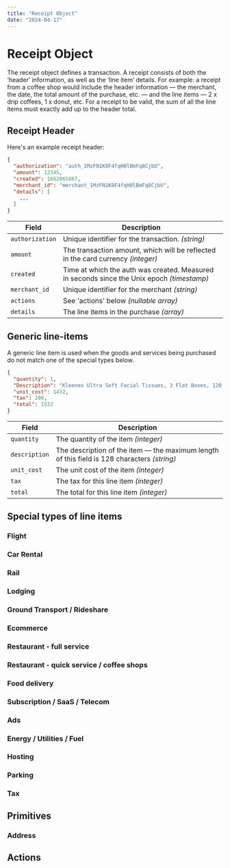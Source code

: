 ```yaml
---
title: "Receipt Object"
date: "2024-04-17"
---
```


# Receipt Object

The receipt object defines a transaction. A receipt consists of both the ‘header’ information, as well as the ‘line item’ details. For example: a receipt from a coffee shop would include the header information — the merchant, the date, the total amount of the purchase, etc. — and the line items — 2 x drip coffees, 1 x donut, etc. For a receipt to be valid, the sum of all the line items must exactly add up to the header total.

## Receipt Header

Here's an example receipt header:

```json
{
  "authorization": "auth_1MzFN1K8F4fqH0lBmFq8CjbU",
  "amount": 12345,
  "created": 1682065867,
  "merchant_id": "merchant_1MzFN1K8F4fqH0lBmFq8CjbU",
  "details": [
    ...
  ]
}
```

| Field           | Description                                                                                |
| --------------- | ------------------------------------------------------------------------------------------ |
| `authorization` | Unique identifier for the transaction. _(string)_                                          |
| `amount`        | The transaction amount, which will be reflected in the card currency _(integer)_           |
| `created`       | Time at which the auth was created. Measured in seconds since the Unix epoch _(timestamp)_ |
| `merchant_id`   | Unique identifier for the merchant _(string)_                                              |
| `actions`       | See 'actions' below _(nullable array)_                                                     |
| `details`       | The line items in the purchase _(array)_                                                   |

## Generic line-items

A generic line item is used when the goods and services being purchased do not match one of the special types below.

```json
{
  "quantity": 1,
  "Description": "Kleenex Ultra Soft Facial Tissues, 3 Flat Boxes, 120 Tissues per Box",
  "unit_cost": 1432,
  "tax": 100,
  "total": 1532
}
```

| Field         | Description                                                                                 |
| ------------- | ------------------------------------------------------------------------------------------- |
| `quantity `   | The quantity of the item _(integer)_                                                        |
| `description` | The description of the item — the maximum length of this field is 128 characters _(string)_ |
| `unit_cost`   | The unit cost of the item _(integer)_                                                       |
| `tax`         | The tax for this line item _(integer)_                                                      |
| `total`       | The total for this line item _(integer)_                                                    |

## Special types of line items

### Flight

### Car Rental

### Rail

### Lodging

### Ground Transport / Rideshare

### Ecommerce

### Restaurant - full service

### Restaurant - quick service / coffee shops

### Food delivery

### Subscription / SaaS / Telecom

### Ads

### Energy / Utilities / Fuel

### Hosting

### Parking

### Tax

## Primitives

### Address

## Actions
